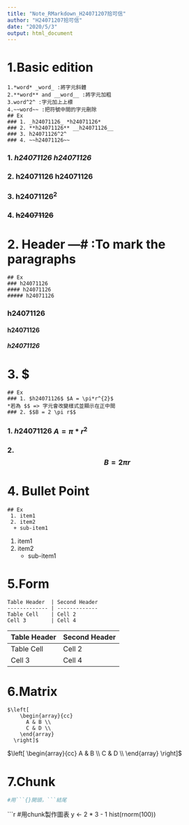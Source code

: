 ---
title: "Note_RMarkdown_H24071207拾可信"
author: "H24071207拾可信"
date: "2020/5/3"
output: html_document
---
# 1.Basic edition
```{}
1.*word* _word_ :將字元斜體
2.**word** and __word__ :將字元加粗
3.word^2^ :字元加上上標
4.~~word~~ :把符號中間的字元刪除
## Ex
### 1. _h24071126_ *h24071126*
### 2. **h24071126** __h24071126__
### 3. h24071126^2^
### 4. ~~h24071126~~
```
### 1. _h24071126_ *h24071126*
### 2. **h24071126** __h24071126__
### 3. h24071126^2^
### 4. ~~h24071126~~

# 2. Header ---# :To mark the paragraphs
```{}
## Ex
### h24071126
#### h24071126
##### h24071126
```
### h24071126
#### h24071126
##### h24071126

# 3. $ 
```{}
## Ex
### 1. $h24071126$ $A = \pi*r^{2}$
*若為 $$ => 字元會改變樣式並顯示在正中間
### 2. $$B = 2 \pi r$$
```
### 1. $h24071126$ $A = \pi*r^{2}$
### 2. $$B = 2 \pi r$$

# 4. Bullet Point
```{}
## Ex
 1. item1
 2. item2
  + sub-item1
```
1. item1
2. item2
    + sub-item1
    
# 5.Form
```{}
Table Header  | Second Header
------------- | -------------
Table Cell    | Cell 2
Cell 3        | Cell 4
```
Table Header  | Second Header
------------- | -------------
Table Cell    | Cell 2
Cell 3        | Cell 4


# 6.Matrix
```{}
$\left[
    \begin{array}{cc}
      A & B \\
      C & D \\
    \end{array}
  \right]$
```
$\left[
    \begin{array}{cc}
      A & B \\
      C & D \\
    \end{array}
  \right]$

# 7.Chunk
```{r}
#用```{}開頭，```結尾
```

```{r}
#用chunk製作圖表
y <- 2 * 3 - 1
hist(rnorm(100))
